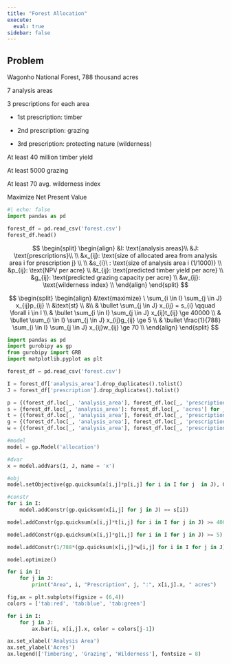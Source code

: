 ```yaml
---
title: "Forest Allocation"
execute:
  eval: true
sidebar: false
---
```


## Problem

Wagonho National Forest, 788 thousand acres

7 analysis areas

3 prescriptions for each area

-   1st prescription: timber

-   2nd prescription: grazing

-   3rd prescription: protecting nature (wilderness)

At least 40 million timber yield

At least 5000 grazing

At least 70 avg. wilderness index

Maximize Net Present Value

```python
#| echo: false
import pandas as pd

forest_df = pd.read_csv('forest.csv')
forest_df.head()
```

$$
\begin{split}
\begin{align}
&I: \text{analysis areas}\\
&J: \text{prescriptions}\\
\\
&x_{ij}: \text{size of allocated area from analysis area i for prescription j} \\
\\
&s_{i}\ : \text{size of analysis area i (1/1000)} \\
&p_{ij}: \text{NPV per acre} \\
&t_{ij}: \text{predicted timber yield per acre} \\
&g_{ij}: \text{predicted grazing capacity per acre} \\
&w_{ij}: \text{wilderness index} \\
\end{align}
\end{split}
$$

$$
\begin{split} 
\begin{align}
&\text{maximize} \ \sum_{i \in I} \sum_{j \in J} x_{ij}p_{ij} \\
&\text{st} \\ 
&\\
& \bullet \sum_{j \in J} x_{ij} = s_{i} \qquad \forall i \in I \\
& \bullet \sum_{i \in I} \sum_{j \in J} x_{ij}t_{ij} \ge 40000 \\
& \bullet \sum_{i \in I} \sum_{j \in J} x_{ij}g_{ij} \ge 5 \\
& \bullet \frac{1}{788} \sum_{i \in I} \sum_{j \in J} x_{ij}w_{ij} \ge 70 \\
\end{align}
\end{split}
$$

```python
import pandas as pd
import gurobipy as gp
from gurobipy import GRB
import matplotlib.pyplot as plt

forest_df = pd.read_csv('forest.csv')

I = forest_df['analysis_area'].drop_duplicates().tolist()
J = forest_df['prescription'].drop_duplicates().tolist()

p = {(forest_df.loc[_, 'analysis_area'], forest_df.loc[_, 'prescription']): forest_df.loc[_, 'npv'] for _ in range(len(forest_df))}
s = {forest_df.loc[_, 'analysis_area']: forest_df.loc[_, 'acres'] for _ in range(len(forest_df))}
t = {(forest_df.loc[_, 'analysis_area'], forest_df.loc[_, 'prescription']): forest_df.loc[_, 'timber'] for _ in range(len(forest_df))}
g = {(forest_df.loc[_, 'analysis_area'], forest_df.loc[_, 'prescription']): forest_df.loc[_, 'grazing'] for _ in range(len(forest_df))}
w = {(forest_df.loc[_, 'analysis_area'], forest_df.loc[_, 'prescription']): forest_df.loc[_, 'wilderness_index'] for _ in range(len(forest_df))}
```

```python
#model
model = gp.Model('allocation')

#dvar
x = model.addVars(I, J, name = 'x')

#obj
model.setObjective(gp.quicksum(x[i,j]*p[i,j] for i in I for j  in J), GRB.MAXIMIZE)

#constr
for i in I:
    model.addConstr(gp.quicksum(x[i,j] for j in J) == s[i])

model.addConstr(gp.quicksum(x[i,j]*t[i,j] for i in I for j in J) >= 40000) 

model.addConstr(gp.quicksum(x[i,j]*g[i,j] for i in I for j in J) >= 5)

model.addConstr(1/788*(gp.quicksum(x[i,j]*w[i,j] for i in I for j in J)) >= 70)

model.optimize()
```

```python
for i in I:
    for j in J:
        print("Area", i, "Prescription", j, ":", x[i,j].x, " acres")
```

```python
fig,ax = plt.subplots(figsize = (6,4))
colors = ['tab:red', 'tab:blue', 'tab:green']

for i in I:
    for j in J:
        ax.bar(i, x[i,j].x, color = colors[j-1])

ax.set_xlabel('Analysis Area')
ax.set_ylabel('Acres')    
ax.legend(['Timbering', 'Grazing', 'Wilderness'], fontsize = 8)
```

